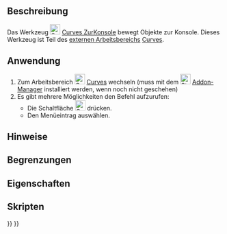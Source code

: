 <languages/>

{{Docnav/de
|[[Curves_PasteSVG/de|SVGEinfügen]]
|[[Curves_AdjacentFaces/de|AngrenzendeFlächen]]
|[[Curves_Workbench/de|Curves]]
|IconL=Curves_PasteSVG.svg
|IconR=Curves_AdjacentFaces.svg
|IconC=Curves_workbench_icon.svg
}}

{{GuiCommand/de
|Name=Curves ToConsole
|Name/de=Curves ZurKonsole
|MenuLocation=Misc. → Objects to Console
|Workbenches=[[Curves_Workbench/de|Curves]]
}}

<span id="Description"></span>
==Beschreibung==

Das Werkzeug [[Image:Curves_ToConsole.svg|24px]] [[Curves_ToConsole/de|Curves ZurKonsole]] bewegt Objekte zur Konsole. Dieses Werkzeug ist Teil des [[external workbenches/de|externen Arbeitsbereichs]] [[Curves Workbench/de|Curves]].

<span id="Usage"></span>
==Anwendung==

# Zum Arbeitsbereich [[Image:Curves_workbench_icon.svg|24px]] [[Curves_Workbench/de|Curves]] wechseln (muss mit dem [[Image:Std_AddonMgr.svg|24px]] [[Std_AddonMgr/de|Addon-Manager]] installiert werden, wenn noch nicht geschehen)
# Es gibt mehrere Möglichkeiten den Befehl aufzurufen:
#* Die Schaltfläche [[Image:Curves_ToConsole.svg|24px]] drücken.
#* Den Menüeintrag {{MenuCommand|Misc. →  Objects to Console}} auswählen.


<span id="Notes"></span>
==Hinweise==


<span id="Limitations"></span>
==Begrenzungen==


<span id="Properties"></span>
==Eigenschaften==


<span id="Scripting"></span>
==Skripten==


{{Docnav/de
|[[Curves_PasteSVG/de|SVGEinfügen]]
|[[Curves_AdjacentFaces/de|AngrenzendeFlächen]]
|[[Curves_Workbench/de|Curves]]
|IconL=Curves_PasteSVG.svg
|IconR=Curves_AdjacentFaces.svg
|IconC=Curves_workbench_icon.svg
}}

{{Curves Tools navi{{#translation:}}}}
{{Userdocnavi{{#translation:}}}}